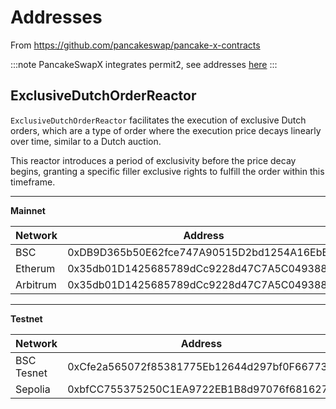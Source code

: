 
# Addresses 

From https://github.com/pancakeswap/pancake-x-contracts

:::note
PancakeSwapX integrates permit2, see addresses [here](/contracts/permit2/addresses) 
:::

## ExclusiveDutchOrderReactor

`ExclusiveDutchOrderReactor` facilitates the execution of exclusive Dutch orders, which are a type of order where the execution price decays linearly over time, similar to a Dutch auction. 

This reactor introduces a period of exclusivity before the price decay begins, granting a specific filler exclusive rights to fulfill the order within this timeframe.

------
**Mainnet**

| Network | Address  | 
| ------ | ------ |
| BSC  | 0xDB9D365b50E62fce747A90515D2bd1254A16EbB9 | 
| Etherum | 0x35db01D1425685789dCc9228d47C7A5C049388d8 | 
| Arbitrum | 0x35db01D1425685789dCc9228d47C7A5C049388d8 | 

------
**Testnet**

| Network | Address  | 
| ------ | ------ |
| BSC Tesnet | 0xCfe2a565072f85381775Eb12644d297bf0F66773 | 
| Sepolia | 0xbfCC755375250C1EA9722EB1B8d97076f681627C | 
